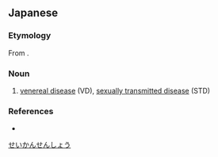 ==Japanese==
{{ja-kanjitab|せい|かん|せん|しょう|yomi=o}}

===Etymology===
From {{compound|ja|性|感染|症|tr1=sei|tr2=kansen|tr3=shō|t1=sex|t2=infection|t3=syndrome, disease}}.

===Noun===
{{ja-noun|せいかんせんしょう}}

# {{lb|ja|disease|sort=せいかんせんしょう}} [[venereal disease]] (VD), [[sexually transmitted disease]] (STD)

===References===
* {{R:Kojien}}

[[Category:ja:Sexually transmitted diseases|せいかんせんしょう]]